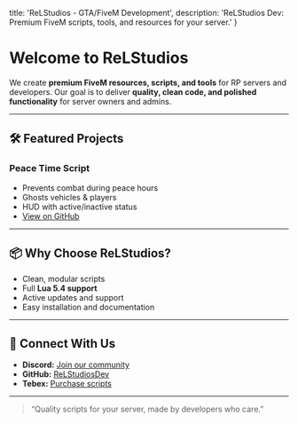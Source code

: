 
  title: 'ReLStudios - GTA/FiveM Development',
  description: 'ReLStudios Dev: Premium FiveM scripts, tools, and resources for your server.'
}

# Welcome to **ReLStudios**

We create **premium FiveM resources, scripts, and tools** for RP servers and developers. Our goal is to deliver **quality, clean code, and polished functionality** for server owners and admins.

---

## 🛠️ Featured Projects

### Peace Time Script
- Prevents combat during peace hours
- Ghosts vehicles & players
- HUD with active/inactive status
- [View on GitHub](https://github.com/ReLStudiosDev/peacetime)


---

## 📦 Why Choose ReLStudios?

- Clean, modular scripts  
- Full **Lua 5.4 support**  
- Active updates and support  
- Easy installation and documentation  

---

## 🔗 Connect With Us

- **Discord:** [Join our community](https://discord.gg/NSV7GjbPbX)  
- **GitHub:** [ReLStudiosDev](https://github.com/ReLStudiosDev)  
- **Tebex:** [Purchase scripts](https://rel-studios.tebex.io/)  

---

> “Quality scripts for your server, made by developers who care.”
